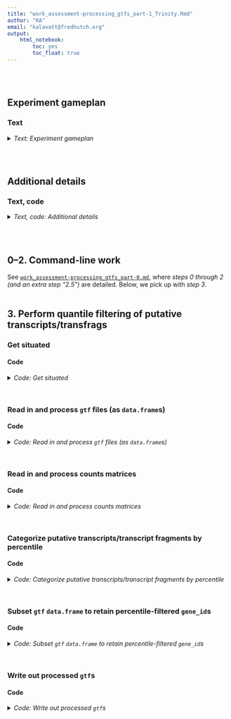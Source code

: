 ```yaml
---
title: "work_assessment-processing_gtfs_part-1_Trinity.Rmd"
author: "KA"
email: "kalavatt@fredhutch.org"
output:
    html_notebook:
        toc: yes
        toc_float: true
---
```

<br />
<br />

## Experiment gameplan
### Text
<details>
<summary><i>Text: Experiment gameplan</i></summary>

1. Use `GffRead` to filter `Trinity`-derived `GMAP`-aligned `gff3` files.
2. Use `htseq-count` to perform feature counting with respect to `type`s "locus", "mRNA", "exon", and "CDS" features from "base" calls to `GffRead`, and with respect to `type` "gene" from "intron-filtering-only" calls to `GffRead`.
3. Read in resulting counts matrices and `gtf` files using custom `R` code; using a mix of `bioconductor` and `tidyverse` programs, perform processing as necessary.
4. Regarding raw, non-normalized alignment-to-putative transcript/transcript fragment (transfrag), retain putative transcripts/transfrags with tallies greater than or equal to a given percentile; in this case, generate results for the 5th to 95th percentiles in iterations of five.
6. Use ~~`rtracklayer`~~ *custom code* to write the converted, collapsed, counts-filtered data objects as `gtf` files. *(Custom code is necessary as some files output by `rtracklayer` have formatting errors that break downstream analyses.)*
7. Send the processed `gtf` files to Alison for inspection, analyses.

For both Q and G1 cell states, Alison asked me to filter the assemblies generated with `Trinity` parameter `mkc` = 1, 4, 8. However, for the sake of completeness, and to understand clearly what "incorrectness" looks like, I will filter `mkc` = 2, 16, 32 as well. Remember that the `Trinity` parameters `mir`, `mg`, and `gf` were held at default levels for the specific assemblies to surveyed by Alison.
</details>
<br />
<br />

## Additional details
### Text, code
<details>
<summary><i>Text, code: Additional details</i></summary>

#### I. On calling `gffread`
```bash
#!/bin/bash

#  "Base" call to GffRead
gffread \
    -v \
    -g "${fasta_g}" \
    -i 1000 \
    -Z \
    -M -K -Q \
    -F -N -P \
    --force-exons --gene2exon \
    -o "${out}" \
    <(awk -F '\t' 'BEGIN {OFS = FS} { gsub(/chr/, "", $1); gsub(/M/, "Mito", $1); print }' "${in}") \
         > >(tee -a "${err_out%.}.stdout.txt") \
        2> >(tee -a "${err_out%.}.stderr.txt")

#  "Intron-filtering-only" call to GffRead
#+ 
#+ No collapsing, merging with these files; only filtering to exclude exonic
#+ features with introns greater than 1000 bp in length
gffread \
    -v -O \
    -i 1000 \
    -o "${out/.gff3/-intron-filtering-only.gff3}" \
    <(awk -F '\t' 'BEGIN {OFS = FS} { gsub(/chr/, "", $1); gsub(/M/, "Mito", $1); print }' "${in}") \
         > >(tee -a "${err_out%.}-intron-filtering-only.stdout.txt") \
        2> >(tee -a "${err_out%.}-intron-filtering-only.stderr.txt")
```

##### Meaning of parameters
###### "Base" call to `GffRead`
- `-v` expose (warn about) duplicate transcript IDs and other potential problems with the given GFF/GTF records
- `-g` full path to a fasta file with the genomic sequences for all input mappings (one per genomic sequence, with file names matching sequence names) (#NOTE i.e., the fasta - file output from running Trinity in genome-guided mode)
- `-i` discard transcripts having an intron larger than 1000 bp
- `-Z` merge very close exons into a single exon (when intron size<4)
- `-M` cluster the input transcripts into loci, discarding "redundant" transcripts (those with the same exact introns and fully contained or equal boundaries)
- `-K` for the -M option, also discard as redundant the shorter, fully contained transcripts (intron chains matching a part of the container)
- `-Q` for the -M option, no longer require boundary containment when assessing redundancy (can be combined with -K); only introns have to match for multi-exon transcripts, and >=80% overlap for single-exon transcripts
- `-F` keep all GFF attributes (for non-exon features)
- `-N` discard multi-exon mRNAs that have any intron with a non-canonical splice site consensus (i.e., not GT-AG, GC-AG or AT-AC)
- `-P` add transcript level GFF attributes about the coding status of each transcript, including partialness or in-frame stop codons (requires -g)
- `--force-exons` make sure that the lowest level GFF features are considered "exon" features (#NOTE This is standard in gff3 and gtf files)
- `-o` write the output records into <outfile> instead of stdout

###### "Intron-filtering-only" call to `GffRead`
- `-v` expose (warn about) duplicate transcript IDs and other potential problems with the given GFF/GTF records
- `-O` process other non-transcript GFF records (by default non-transcript records are ignored) (`#NOTE` This keeps 'gene' features (output by gmap) in the gff3/gtf, although "gene" is exactly the same as "mRNA" as output by gmap)
- `-i` discard transcripts having an intron larger than 1000 bp
- `-o` write the output records into <outfile> instead of stdout
<br />

#### II. On calling `htseq-count`
##### ...with respect to `type` "locus"
As a result of calling `gffread` with the `-Z` `-M` `-K` and `-Q` arguments, a new feature is added to the gff3/gtf files: "locus". "locus" is a putative parent feature made from collapsing and joining "children" features (hierarchically, "mRNA" and "exon" features) as described for `-Z` `-M` `-K` and `-Q`. This is an extension of the kind of collapsing performed by `gffcompare -C`. Thus, counts matrices were created with respect to these "locus" features.

```bash
#!/bin/bash

sbatch \
    --job-name="htseq-count-locus" \
    --nodes=1 \
    --cpus-per-task=8 \
    --error="${err_out}-locus.%A.stderr.txt" \
    --output="${err_out}-locus.%A.stdout.txt" \
    htseq-count \
        --order "pos" \
        --stranded "${hc_strd}" \
        --nonunique "all" \
        --type "locus" \
        --idattr "ID" \
        --nprocesses 8 \
        --counts_output "${out/.tsv/-locus.tsv}" \
        --with-header \
        ${bams[*]} \
        "${in}"
```

##### ...with respect to `type` "mRNA"
Create the counts matrix by looking at children "mRNA" features rather than parent "locus" features. This is the kind of collapsing performed by `gffcompare -C`.

```bash
#!/bin/bash

sbatch \
    --job-name="htseq-count-mRNA" \
    --nodes=1 \
    --cpus-per-task=8 \
    --error="${err_out}-mRNA.%A.stderr.txt" \
    --output="${err_out}-mRNA.%A.stdout.txt" \
    htseq-count \
        --order "pos" \
        --stranded "${hc_strd}" \
        --nonunique "all" \
        --type "mRNA" \
        --idattr "ID" \
        --nprocesses 8 \
        --counts_output "${out/.tsv/-mRNA.tsv}" \
        --with-header \
        ${bams[*]} \
        "${in}"
```

##### ...with respect to `type` "exon"
Create the counts matrix by looking at children "exon" features.

```bash
#!/bin/bash

sbatch \
    --job-name="htseq-count-exon" \
    --nodes=1 \
    --cpus-per-task=8 \
    --error="${err_out}-exon.%A.stderr.txt" \
    --output="${err_out}-exon.%A.stdout.txt" \
    htseq-count \
        --order "pos" \
        --stranded "${hc_strd}" \
        --nonunique "all" \
        --type "exon" \
        --idattr "Parent" \
        --nprocesses 8 \
        --counts_output "${out/.tsv/-exon.tsv}" \
        --with-header \
        ${bams[*]} \
        "${in}"
```

##### ...with respect to `type` "CDS"
`gffread` scans the `fasta`s supplied `-g` and roughly estimates start and stop codons from the nt sequences; it then adds these CDS estimates to the `gff3`/`gtf` files. Create the counts matrix by looking at these estimated "CDS" features.

```bash
#!/bin/bash

sbatch \
    --job-name="htseq-count-CDS" \
    --nodes=1 \
    --cpus-per-task=8 \
    --error="${err_out}-CDS.%A.stderr.txt" \
    --output="${err_out}-CDS.%A.stdout.txt" \
    htseq-count \
        --order "pos" \
        --stranded "${hc_strd}" \
        --nonunique "all" \
        --type "CDS" \
        --idattr "Parent" \
        --nprocesses 8 \
        --counts_output "${out/.tsv/-CDS.tsv}" \
        --with-header \
        ${bams[*]} \
        "${in}"
```

##### ...with respect to `type` "gene" ("intron-only-filtering" call to `GffRead`)
Create the counts matrix by looking at parent "gene" features from the files output in section <b>"On calling `gffread`"</b> above.

```bash
#!/bin/bash
sbatch \
    --job-name="htseq-count-gene" \
    --nodes=1 \
    --cpus-per-task=8 \
    --error="${err_out}-gene.%A.stderr.txt" \
    --output="${err_out}-gene.%A.stdout.txt" \
    htseq-count \
        --order "pos" \
        --stranded "${hc_strd}" \
        --nonunique "all" \
        --type "gene" \
        --idattr "ID" \
        --nprocesses 8 \
        --counts_output "${out/.tsv/-gene.tsv}" \
        --with-header \
        ${bams[*]} \
        "${in}"
```
<br />

#### III. The general workflow for making the filtered gtfs
1. Read in and process `gtf`/`gff3` files (as dataframes)
2. Read in and process counts matrices: "locus", "mRNA", "exon", "CDS", and "gene" (from "intron-only-filtering")
3. Categorize putative transcripts/transfrags by percentile: from percentile 5 to percentile 95 in steps of 5
4. Subset dataframes to retain percentile-filtered IDs: "locus", "mRNA", "exon", "CDS", and "gene" (from "intron-only-filtering")
5. Write out processed `gtf`s
<br />

#### IV. Copying over files to Alison
```bash
#!/bin/bash

mkdir -p /home/kalavatt/tsukiyamalab/alisong/KA.gtfs_quantile-filtered_Trinity-GG_G1-Q_2023-0410/{gtf-gff3,tsv}
# mkdir: created directory '/home/kalavatt/tsukiyamalab/alisong/KA.gtfs_quantile-filtered_Trinity-GG_G1-Q_2023-0410'
# mkdir: created directory '/home/kalavatt/tsukiyamalab/alisong/KA.gtfs_quantile-filtered_Trinity-GG_G1-Q_2023-0410/gtf-gff3'
# mkdir: created directory '/home/kalavatt/tsukiyamalab/alisong/KA.gtfs_quantile-filtered_Trinity-GG_G1-Q_2023-0410/tsv'

cd /home/kalavatt/tsukiyamalab/kalavatt/2022_transcriptome-construction/results/2023-0215

cp -r \
    outfiles_gtf-gff3/Trinity-GG \
    /home/kalavatt/tsukiyamalab/alisong/KA.gtfs_quantile-filtered_Trinity-GG_G1-Q_2023-0410/gtf-gff3

cp -r \
    outfiles_htseq-count/Trinity-GG \
    /home/kalavatt/tsukiyamalab/alisong/KA.gtfs_quantile-filtered_Trinity-GG_G1-Q_2023-0410/tsv

#  Manually copying in the 'filtered/' subdirectories from local to remote
```
</details>
<br />
<br />

## 0&ndash;2. Command-line work
See [`work_assessment-processing_gtfs_part-0.md`](./work_assessment-processing_gtfs_part-0.md), where *steps 0 through 2 (and an extra step "2.5")* are detailed. Below, we pick up with *step 3*.
<br />
<br />

## 3. Perform quantile filtering of putative transcripts/transfrags
### Get situated
#### Code
<details>
<summary><i>Code: Get situated</i></summary>

```r
#!/usr/bin/env Rscript

library(GenomicRanges)
library(IRanges)
library(readxl)
library(rtracklayer)
library(tidyverse)

options(scipen = 999)
options(ggrepel.max.overlaps = Inf)

if(base::isTRUE(stringr::str_detect(getwd(), "kalavattam"))) {
    p_local <- "/Users/kalavattam/Dropbox/FHCC"
} else {
    p_local <- "/Users/kalavatt/projects-etc"
}
p_wd <- "2022_transcriptome-construction/results/2023-0215"

setwd(paste(p_local, p_wd, sep = "/"))
getwd()

rm(p_local, p_wd)
```
</details>
<br />

### Read in and process `gtf` files (as `data.frame`s)
#### Code
<details>
<summary><i>Code: Read in and process `gtf` files (as `data.frame`s)</i></summary>

```r
#!/usr/bin/env Rscript

#  Initialize functions ---------------
import_g <- function(file) rtracklayer::import(file)


read_in_gtfs <- function(vector_files) {
    list <- sapply(
        vector_files,
        import_g,
        simplify = FALSE,
        USE.NAMES = TRUE
    )
    names(list) <- paste0("k", c(1, 16, 2, 32, 4, 8))
    
    df <- sapply(
        list,
        as.data.frame,
        simplify = FALSE,
        USE.NAMES = TRUE
    )
    
    return(df)
}


#  G1 ---------------------------------
path_gtf_G <- "outfiles_gtf-gff3/Trinity-GG/G_N"
files_G <- list.files(
    path_gtf_G,
    pattern = "*.gffread.gff3",
    full.names = TRUE
)
l_G_gtf <- read_in_gtfs(files_G)

files_G_introns_filtered <- list.files(
    path_gtf_G,
    pattern = "*.gffread-intron-filtering-only.gff3",
    full.names = TRUE
)
l_G_gtf_introns_filtered <- read_in_gtfs(files_G_introns_filtered)


#  Q ----------------------------------
path_gtf_Q <- "outfiles_gtf-gff3/Trinity-GG/Q_N"
files_Q <- list.files(
    path_gtf_Q,
    pattern = "*.gffread.gff3",
    full.names = TRUE
)
l_Q_gtf <- read_in_gtfs(files_Q)

files_Q_introns_filtered <- list.files(
    path_gtf_Q,
    pattern = "*.gffread-intron-filtering-only.gff3",
    full.names = TRUE
)
l_Q_gtf_introns_filtered <- read_in_gtfs(files_Q_introns_filtered)


#  Comparisons ------------------------
run <- FALSE
if(base::isTRUE(run)) {
    l_G_gtf[["k1"]] %>% head()
    l_G_gtf[["k2"]] %>% head()

    l_G_gtf[["k1"]] %>% head()
    l_Q_gtf[["k1"]] %>% head()

    l_Q_gtf[["k1"]] %>% head()
    l_Q_gtf[["k2"]] %>% head()
}
```
</details>
<br />

### Read in and process counts matrices
#### Code
<details>
<summary><i>Code: Read in and process counts matrices</i></summary>

```r
#!/usr/bin/env Rscript

#  Initialize functions ---------------
read_in_mat <- function(vector_of_files) {
    out_list <- sapply(
        vector_of_files,
        readr::read_tsv,
        simplify = FALSE,
        USE.NAMES = TRUE
    )
    names(out_list) <- paste0("k", c(1, 16, 2, 32, 4, 8))
    
    return(out_list)
}


rename_columns <- function(list) {
    lapply(
        list,
        function(df) {
            names(df) <-
                gsub("bams_renamed\\/UT_prim_UMI\\/WT_", "", names(df)) %>%
                gsub("_day1_ovn_", "_", .) %>%
                gsub("_day7_ovn_", "_", .) %>% 
                gsub("_aux-F_tc-F_", "_", .) %>%
                gsub("_tech1\\.UT_prim_UMI\\.bam", "", .) %>%
                gsub("^\\.\\.\\.1", "id", .)
            
            return(df)
        }
    )
}


#  G1 ---------------------------------
path_mat_G <- "outfiles_htseq-count/Trinity-GG/G_N"

files_G_locus <- list.files(
    path_mat_G, pattern = "*-locus.tsv", full.names = TRUE
)
l_G_mat_locus <- read_in_mat(files_G_locus) %>%
    suppressMessages()

files_G_mRNA <- list.files(
    path_mat_G, pattern = "*-mRNA.tsv", full.names = TRUE
)
l_G_mat_mRNA <- read_in_mat(files_G_mRNA) %>%
    suppressMessages()

files_G_exon <- list.files(
    path_mat_G, pattern = "*-exon.tsv", full.names = TRUE
)
l_G_mat_exon <- read_in_mat(files_G_exon) %>%
    suppressMessages()

files_G_CDS <- list.files(
    path_mat_G, pattern = "*-CDS.tsv", full.names = TRUE
)
l_G_mat_CDS <- read_in_mat(files_G_CDS) %>%
    suppressMessages()

files_G_introns_filtered <- list.files(
    path_mat_G,
    pattern = "*.gffread-intron-filtering-only.hc-strd-eq-gene.tsv",
    full.names = TRUE
)
l_G_mat_introns_filtered <- read_in_mat(files_G_introns_filtered) %>%
    suppressMessages()


#  Q ----------------------------------
path_mat_Q <- "outfiles_htseq-count/Trinity-GG/Q_N"

files_Q_locus <- list.files(
    path_mat_Q, pattern = "*-locus.tsv", full.names = TRUE
)
l_Q_mat_locus <- read_in_mat(files_Q_locus) %>%
    suppressMessages()

files_Q_mRNA <- list.files(
    path_mat_Q, pattern = "*-mRNA.tsv", full.names = TRUE
)
l_Q_mat_mRNA <- read_in_mat(files_Q_mRNA) %>%
    suppressMessages()

files_Q_exon <- list.files(
    path_mat_Q, pattern = "*-exon.tsv", full.names = TRUE
)
l_Q_mat_exon <- read_in_mat(files_Q_exon) %>%
    suppressMessages()

files_Q_CDS <- list.files(
    path_mat_Q, pattern = "*-CDS.tsv", full.names = TRUE
)
l_Q_mat_CDS <- read_in_mat(files_Q_CDS) %>%
    suppressMessages()

files_Q_introns_filtered <- list.files(
    path_mat_Q,
    pattern = "*.gffread-intron-filtering-only.hc-strd-eq-gene.tsv",
    full.names = TRUE
)
l_Q_mat_introns_filtered <- read_in_mat(files_Q_introns_filtered) %>%
    suppressMessages()


#  Comparisons ------------------------
run <- FALSE
if(base::isTRUE(run)) {
    l_Q_mat_sam[["k1"]] %>% head()
    l_Q_mat_sam[["k2"]] %>% head()

    l_Q_mat_sam[["k1"]] %>% head()
    l_Q_mat_rev[["k1"]] %>% head()
}


#  Rename columns ---------------------
#+ ...in each dataframe composing each list
l_G_mat_locus <- rename_columns(l_G_mat_locus)
l_G_mat_mRNA <- rename_columns(l_G_mat_mRNA)
l_G_mat_exon <- rename_columns(l_G_mat_exon)
l_G_mat_CDS <- rename_columns(l_G_mat_CDS)
l_G_mat_introns_filtered <- rename_columns(l_G_mat_introns_filtered)

l_Q_mat_locus <- rename_columns(l_Q_mat_locus)
l_Q_mat_mRNA <- rename_columns(l_Q_mat_mRNA)
l_Q_mat_exon <- rename_columns(l_Q_mat_exon)
l_Q_mat_CDS <- rename_columns(l_Q_mat_CDS)
l_Q_mat_introns_filtered <- rename_columns(l_Q_mat_introns_filtered)
```
</details>
<br />

### Categorize putative transcripts/transcript fragments by percentile
#### Code
<details>
<summary><i>Code: Categorize putative transcripts/transcript fragments by percentile</i></summary>

```r
#!/usr/bin/env Rscript

#  Initialize function ----------------
filter_transfrags <- function(x, y) {
    df <- x
    
    if(y == "G1" | y == "G") {
        df <- x[, 1:3] %>% head(., -5)
    } else if(y == "Q") {
        df <- x[, c(1, 6, 7)] %>% head(., -5)
    } else if(y != "G1" | y != "G" | y != "Q") {
        stop("Parameter y must be either 'G1', 'G', or 'Q'")
    }
    
    df[, 4] <- df[, 2] + df[, 3]
    colnames(df)[4] <- "sum"

    ids <- list()

    ids$percentiles <- quantile(
        df$sum,
        probs = c(
            0.05, 0.10, 0.15, 0.20, 0.25, 0.30, 0.35, 0.40, 0.45, 0.50,
            0.55, 0.60, 0.65, 0.70, 0.75, 0.80, 0.85, 0.90, 0.95
        )
    ) %>%
        round()
    
    df$below_05 <- ifelse(df$sum <= ids$percentiles[1], TRUE, FALSE)
    df$below_10 <- ifelse(df$sum <= ids$percentiles[2], TRUE, FALSE)
    df$below_15 <- ifelse(df$sum <= ids$percentiles[3], TRUE, FALSE)
    df$below_20 <- ifelse(df$sum <= ids$percentiles[4], TRUE, FALSE)
    df$below_25 <- ifelse(df$sum <= ids$percentiles[5], TRUE, FALSE)
    df$below_30 <- ifelse(df$sum <= ids$percentiles[6], TRUE, FALSE)
    df$below_35 <- ifelse(df$sum <= ids$percentiles[7], TRUE, FALSE)
    df$below_40 <- ifelse(df$sum <= ids$percentiles[8], TRUE, FALSE)
    df$below_45 <- ifelse(df$sum <= ids$percentiles[9], TRUE, FALSE)
    df$below_50 <- ifelse(df$sum <= ids$percentiles[10], TRUE, FALSE)
    df$below_55 <- ifelse(df$sum <= ids$percentiles[11], TRUE, FALSE)
    df$below_60 <- ifelse(df$sum <= ids$percentiles[12], TRUE, FALSE)
    df$below_65 <- ifelse(df$sum <= ids$percentiles[13], TRUE, FALSE)
    df$below_70 <- ifelse(df$sum <= ids$percentiles[14], TRUE, FALSE)
    df$below_75 <- ifelse(df$sum <= ids$percentiles[15], TRUE, FALSE)
    df$below_80 <- ifelse(df$sum <= ids$percentiles[16], TRUE, FALSE)
    df$below_85 <- ifelse(df$sum <= ids$percentiles[17], TRUE, FALSE)
    df$below_90 <- ifelse(df$sum <= ids$percentiles[18], TRUE, FALSE)
    df$below_95 <- ifelse(df$sum <= ids$percentiles[19], TRUE, FALSE)
    
    ids$below_05 <- df[df$below_05 == FALSE, ]$id
    ids$below_10 <- df[df$below_10 == FALSE, ]$id
    ids$below_15 <- df[df$below_15 == FALSE, ]$id
    ids$below_20 <- df[df$below_20 == FALSE, ]$id
    ids$below_25 <- df[df$below_25 == FALSE, ]$id
    ids$below_30 <- df[df$below_30 == FALSE, ]$id
    ids$below_35 <- df[df$below_35 == FALSE, ]$id
    ids$below_40 <- df[df$below_40 == FALSE, ]$id
    ids$below_45 <- df[df$below_45 == FALSE, ]$id
    ids$below_50 <- df[df$below_50 == FALSE, ]$id
    ids$below_55 <- df[df$below_55 == FALSE, ]$id
    ids$below_60 <- df[df$below_60 == FALSE, ]$id
    ids$below_65 <- df[df$below_65 == FALSE, ]$id
    ids$below_70 <- df[df$below_70 == FALSE, ]$id
    ids$below_75 <- df[df$below_75 == FALSE, ]$id
    ids$below_80 <- df[df$below_80 == FALSE, ]$id
    ids$below_85 <- df[df$below_85 == FALSE, ]$id
    ids$below_90 <- df[df$below_90 == FALSE, ]$id
    ids$below_95 <- df[df$below_95 == FALSE, ]$id
    
    return(ids)
}


#  G1 ---------------------------------
f_G_mat_locus <- sapply(
    l_G_mat_locus,
    filter_transfrags,
    simplify = FALSE,
    USE.NAMES = TRUE,
    y = "G1"
)
f_G_mat_mRNA <- sapply(
    l_G_mat_mRNA,
    filter_transfrags,
    simplify = FALSE,
    USE.NAMES = TRUE,
    y = "G1"
)
f_G_mat_exon <- sapply(
    l_G_mat_exon,
    filter_transfrags,
    simplify = FALSE,
    USE.NAMES = TRUE,
    y = "G1"
)
f_G_mat_CDS <- sapply(
    l_G_mat_CDS,
    filter_transfrags,
    simplify = FALSE,
    USE.NAMES = TRUE,
    y = "G1"
)
f_G_mat_introns_filtered <- sapply(
    l_G_mat_introns_filtered,
    filter_transfrags,
    simplify = FALSE,
    USE.NAMES = TRUE,
    y = "G1"
)

#  Q ----------------------------------
f_Q_mat_locus <- sapply(
    l_Q_mat_locus,
    filter_transfrags,
    simplify = FALSE,
    USE.NAMES = TRUE,
    y = "Q"
)
f_Q_mat_mRNA <- sapply(
    l_Q_mat_mRNA,
    filter_transfrags,
    simplify = FALSE,
    USE.NAMES = TRUE,
    y = "Q"
)
f_Q_mat_exon <- sapply(
    l_Q_mat_exon,
    filter_transfrags,
    simplify = FALSE,
    USE.NAMES = TRUE,
    y = "Q"
)
f_Q_mat_CDS <- sapply(
    l_Q_mat_CDS,
    filter_transfrags,
    simplify = FALSE,
    USE.NAMES = TRUE,
    y = "Q"
)
f_Q_mat_introns_filtered <- sapply(
    l_Q_mat_introns_filtered,
    filter_transfrags,
    simplify = FALSE,
    USE.NAMES = TRUE,
    y = "Q"
)
```
</details>
<br />

### Subset `gtf` `data.frame` to retain percentile-filtered `gene_id`s
#### Code
<details>
<summary><i>Code: Subset `gtf` `data.frame` to retain percentile-filtered `gene_id`s</i></summary>

```r
#!/usr/bin/env Rscript

#  Initialize functions ---------------
flatten_elements_to_one <- function(x) {
    # For character list elements with two or more subelements, collapse
    # ("flatten") the subelements into a single character element
    # 
    # :param x: <list>
    # :return: character vector of collapsed list elements (list e)
    l_collapsed <- x[lengths(x) >= 2] %>% length()
    collapsed <- vector(mode = "character", length = l_collapsed)
    for(i in 1:l_collapsed) {
        # i <- 1
        # cat(i, "\n")
        # cat(x[lengths(x) >= 2][[i]], "\n")
        collapsed[i] <- stringr::str_c(
            x[lengths(x) >= 2][[i]],
            collapse = ", "
        )
    }
    
    return(collapsed)
}


process_list_column <- function(x) {
    # ...
    # 
    # :param x: <list>
    # :return: ...
    x[lengths(x) == 0] <- NA_character_
    if(length(x[lengths(x) >= 2]) != 0) {
        x[lengths(x) >= 2] <- x[lengths(x) >= 2] %>%
            flatten_elements_to_one()
    }
    y <- x %>% unlist()
    return(y)
}


subset_dataframes <- function(x, y, z) {
    # ...
    # 
    # :param x: list of *.gff3 files <list>
    # :param y: list of putative transcripts categorized by percentile <list>
    # :param z: feature type to examine; must be "locus", "mRNA", "exon", "CDS", or "gene" <chr>
    
    #  Tests
    # x <- l_Q_gtf
    # y <- f_Q_mat_CDS
    # z <- "CDS"
    # 
    # x <- l_G_gtf_introns_filtered
    # y <- f_G_mat_introns_filtered
    # z <- "gene"
    # 
    # x <- l_Q_gtf
    # y <- f_Q_mat_exon
    # z <- "exon"
    
    if((base::isFALSE(stringr::str_detect(z, "locus|mRNA|exon|CDS|gene")))) {
        stop("z must be \"locus\", \"mRNA\", \"exon\", \"CDS\", or \"gene\"")
    }
    
    df <- list()
    mat <- list()
    out <- list()
    
    for(i in names(x)) {
        #  Tests
        # i <- "k1"
        # i <- "k4"
        
        mat[[i]] <- y[[i]]
        
        if(base::isTRUE(z == "locus")) {
            df[[i]] <- x[[i]][x[[i]]["type"] == "locus", ]
        } else if(base::isTRUE(z == "mRNA")) {
            df[[i]] <- x[[i]][x[[i]]["type"] == "mRNA", ]
        } else if(base::isTRUE(z == "exon")) {
            df[[i]] <- x[[i]][x[[i]]["type"] == "exon", ]
        } else if(base::isTRUE(z == "CDS")) {
            df[[i]] <- x[[i]][x[[i]]["type"] == "CDS", ]
        } else if(base::isTRUE(z == "gene")) {
            df[[i]] <- x[[i]][x[[i]]["type"] == "gene", ]
        } 
        
        if(base::isTRUE(stringr::str_detect(z, "locus|mRNA|gene"))) {
            out[[i]]$below_05 <- df[[i]][df[[i]]$ID %in% mat[[i]]$below_05, ]
            out[[i]]$below_10 <- df[[i]][df[[i]]$ID %in% mat[[i]]$below_10, ]
            out[[i]]$below_15 <- df[[i]][df[[i]]$ID %in% mat[[i]]$below_15, ]
            out[[i]]$below_20 <- df[[i]][df[[i]]$ID %in% mat[[i]]$below_20, ]
            out[[i]]$below_25 <- df[[i]][df[[i]]$ID %in% mat[[i]]$below_25, ]
            out[[i]]$below_30 <- df[[i]][df[[i]]$ID %in% mat[[i]]$below_30, ]
            out[[i]]$below_35 <- df[[i]][df[[i]]$ID %in% mat[[i]]$below_35, ]
            out[[i]]$below_40 <- df[[i]][df[[i]]$ID %in% mat[[i]]$below_40, ]
            out[[i]]$below_45 <- df[[i]][df[[i]]$ID %in% mat[[i]]$below_45, ]
            out[[i]]$below_50 <- df[[i]][df[[i]]$ID %in% mat[[i]]$below_50, ]
            out[[i]]$below_55 <- df[[i]][df[[i]]$ID %in% mat[[i]]$below_55, ]
            out[[i]]$below_60 <- df[[i]][df[[i]]$ID %in% mat[[i]]$below_60, ]
            out[[i]]$below_65 <- df[[i]][df[[i]]$ID %in% mat[[i]]$below_65, ]
            out[[i]]$below_70 <- df[[i]][df[[i]]$ID %in% mat[[i]]$below_70, ]
            out[[i]]$below_75 <- df[[i]][df[[i]]$ID %in% mat[[i]]$below_75, ]
            out[[i]]$below_80 <- df[[i]][df[[i]]$ID %in% mat[[i]]$below_80, ]
            out[[i]]$below_85 <- df[[i]][df[[i]]$ID %in% mat[[i]]$below_85, ]
            out[[i]]$below_90 <- df[[i]][df[[i]]$ID %in% mat[[i]]$below_90, ]
            out[[i]]$below_95 <- df[[i]][df[[i]]$ID %in% mat[[i]]$below_95, ]
        } else if(base::isTRUE(stringr::str_detect(z, "exon|CDS"))) {
            out[[i]]$below_05 <- df[[i]][
                process_list_column(df[[i]]$Parent) %in% mat[[i]]$below_05, 
            ]
            out[[i]]$below_10 <- df[[i]][
                process_list_column(df[[i]]$Parent) %in% mat[[i]]$below_10, 
            ]
            out[[i]]$below_15 <- df[[i]][
                process_list_column(df[[i]]$Parent) %in% mat[[i]]$below_15, 
            ]
            out[[i]]$below_20 <- df[[i]][
                process_list_column(df[[i]]$Parent) %in% mat[[i]]$below_20, 
            ]
            out[[i]]$below_25 <- df[[i]][
                process_list_column(df[[i]]$Parent) %in% mat[[i]]$below_25, 
            ]
            out[[i]]$below_30 <- df[[i]][
                process_list_column(df[[i]]$Parent) %in% mat[[i]]$below_30, 
            ]
            out[[i]]$below_35 <- df[[i]][
                process_list_column(df[[i]]$Parent) %in% mat[[i]]$below_35, 
            ]
            out[[i]]$below_40 <- df[[i]][
                process_list_column(df[[i]]$Parent) %in% mat[[i]]$below_40, 
            ]
            out[[i]]$below_45 <- df[[i]][
                process_list_column(df[[i]]$Parent) %in% mat[[i]]$below_45, 
            ]
            out[[i]]$below_50 <- df[[i]][
                process_list_column(df[[i]]$Parent) %in% mat[[i]]$below_50, 
            ]
            out[[i]]$below_55 <- df[[i]][
                process_list_column(df[[i]]$Parent) %in% mat[[i]]$below_55, 
            ]
            out[[i]]$below_60 <- df[[i]][
                process_list_column(df[[i]]$Parent) %in% mat[[i]]$below_60, 
            ]
            out[[i]]$below_65 <- df[[i]][
                process_list_column(df[[i]]$Parent) %in% mat[[i]]$below_65, 
            ]
            out[[i]]$below_70 <- df[[i]][
                process_list_column(df[[i]]$Parent) %in% mat[[i]]$below_70, 
            ]
            out[[i]]$below_75 <- df[[i]][
                process_list_column(df[[i]]$Parent) %in% mat[[i]]$below_75, 
            ]
            out[[i]]$below_80 <- df[[i]][
                process_list_column(df[[i]]$Parent) %in% mat[[i]]$below_80, 
            ]
            out[[i]]$below_85 <- df[[i]][
                process_list_column(df[[i]]$Parent) %in% mat[[i]]$below_85, 
            ]
            out[[i]]$below_90 <- df[[i]][
                process_list_column(df[[i]]$Parent) %in% mat[[i]]$below_90, 
            ]
            out[[i]]$below_95 <- df[[i]][
                process_list_column(df[[i]]$Parent) %in% mat[[i]]$below_95, 
            ]
        }
    }
    
    return(out)
}


#  G1 ---------------------------------
out_G_gtf_locus <- subset_dataframes(l_G_gtf, f_G_mat_locus, "locus")
out_G_gtf_mRNA <- subset_dataframes(l_G_gtf, f_G_mat_mRNA, "mRNA")
out_G_gtf_exon <- subset_dataframes(l_G_gtf, f_G_mat_exon, "exon")
out_G_gtf_CDS <- subset_dataframes(l_G_gtf, f_G_mat_CDS, "CDS")
out_G_gtf_introns_filtered <- subset_dataframes(
    l_G_gtf_introns_filtered, f_G_mat_introns_filtered, "gene"
)


#  Q ----------------------------------
out_Q_gtf_locus <- subset_dataframes(l_Q_gtf, f_Q_mat_locus, "locus")
out_Q_gtf_mRNA <- subset_dataframes(l_Q_gtf, f_Q_mat_mRNA, "mRNA")
out_Q_gtf_exon <- subset_dataframes(l_Q_gtf, f_Q_mat_exon, "exon")
out_Q_gtf_CDS <- subset_dataframes(l_Q_gtf, f_Q_mat_CDS, "CDS")
out_Q_gtf_introns_filtered <- subset_dataframes(
    l_Q_gtf_introns_filtered, f_Q_mat_introns_filtered, "gene"
)
```
</details>
<br />

### Write out processed `gtf`s
#### Code
<details>
<summary><i>Code: Write out processed `gtf`s</i></summary>

```r
#!/usr/bin/env Rscript

#  Initialize functions -------------------------------------------------------
write_gtf <- function(x, y) {
    # ...
    # 
    # :param x: tibble <tibble, data.frame>
    # :param y: outfile <chr>
    # :return: NA
    readr::write_tsv(
        x,
        y,
        col_names = FALSE,
        quote = "none",
        escape = "none"
    )
}


#  Create outdirectories ------------------------------------------------------
#  G1 ---------------------------------
path_G_locus <- "outfiles_gtf-gff3/Trinity-GG/G_N/filtered/locus"
if(base::isFALSE(dir.exists(path_G_locus))) dir.create(path_G_locus, recursive = TRUE)

path_G_mRNA <- "outfiles_gtf-gff3/Trinity-GG/G_N/filtered/mRNA"
if(base::isFALSE(dir.exists(path_G_mRNA))) dir.create(path_G_mRNA, recursive = TRUE)

path_G_exon <- "outfiles_gtf-gff3/Trinity-GG/G_N/filtered/exon"
if(base::isFALSE(dir.exists(path_G_exon))) dir.create(path_G_exon, recursive = TRUE)

path_G_CDS <- "outfiles_gtf-gff3/Trinity-GG/G_N/filtered/CDS"
if(base::isFALSE(dir.exists(path_G_CDS))) dir.create(path_G_CDS, recursive = TRUE)

path_G_introns_filtered <- "outfiles_gtf-gff3/Trinity-GG/G_N/filtered/introns_filtered"
if(base::isFALSE(dir.exists(path_G_introns_filtered))) dir.create(path_G_introns_filtered, recursive = TRUE)

#  Q ----------------------------------
path_Q_locus <- "outfiles_gtf-gff3/Trinity-GG/Q_N/filtered/locus"
if(base::isFALSE(dir.exists(path_Q_locus))) dir.create(path_Q_locus, recursive = TRUE)

path_Q_mRNA <- "outfiles_gtf-gff3/Trinity-GG/Q_N/filtered/mRNA"
if(base::isFALSE(dir.exists(path_Q_mRNA))) dir.create(path_Q_mRNA, recursive = TRUE)

path_Q_exon <- "outfiles_gtf-gff3/Trinity-GG/Q_N/filtered/exon"
if(base::isFALSE(dir.exists(path_Q_exon))) dir.create(path_Q_exon, recursive = TRUE)

path_Q_CDS <- "outfiles_gtf-gff3/Trinity-GG/Q_N/filtered/CDS"
if(base::isFALSE(dir.exists(path_Q_CDS))) dir.create(path_Q_CDS, recursive = TRUE)

path_Q_introns_filtered <- "outfiles_gtf-gff3/Trinity-GG/Q_N/filtered/introns_filtered"
if(base::isFALSE(dir.exists(path_Q_introns_filtered))) dir.create(path_Q_introns_filtered, recursive = TRUE)


#  Write out gtfs using bespoke approaches/code -------------------------------
for(i in names(out_G_gtf_locus)) {
    for(j in c(paste0(
        "below_",
        c(
            "05", "10", "15", "20", "25", "30", "35", "40", "45", "50",
            "55", "60", "65", "70", "75", "80", "85", "90", "95"
        )
    ))) {
        for(k in c(
            "path_G_locus", "path_G_mRNA", "path_G_exon", "path_G_CDS",
            "path_G_introns_filtered",
            "path_Q_locus", "path_Q_mRNA", "path_Q_exon", "path_Q_CDS",
            "path_Q_introns_filtered"
        )) {
            # i <- "k4"
            # j <- "below_25"
            # k <- "path_G_introns_filtered"
            if(base::isTRUE(unlist(stringr::str_split(k, "_"))[2] == "G")) {
                prefix_file <- "/G1_mkc-"
                prefix_message <- "Saving G1"
            } else if(base::isTRUE(unlist(stringr::str_split(k, "_"))[2] == "Q")) {
                prefix_file <- "/Q_mkc-"
                prefix_message <- "Saving Q"
            }
            outfile <- paste0(
                eval(parse(text = k)), prefix_file, gsub("k", "", i), "_",
                gsub("below_", "gte-pctl-", j), ".gtf"
            )
            
            cat(prefix_message, i, j, "in", k, "\n")
            cat(paste0(outfile, "\n"))
            cat("\n\n")
            
            if(base::isTRUE(unlist(stringr::str_split(k, "_"))[3] == "locus")) {
                if(base::isTRUE(unlist(stringr::str_split(k, "_"))[2] == "G")) {
                    gtf <- out_G_gtf_locus[[i]][[j]]
                }
                if(base::isTRUE(unlist(stringr::str_split(k, "_"))[2] == "Q")) {
                    gtf <- out_Q_gtf_locus[[i]][[j]]
                }
                gtf <- gtf %>%
                    tibble::as_tibble() %>%
                    dplyr::select(-c(
                        "phase", "width", "geneID", "Name", "coverage",
                        "identity", "matches", "mismatches", "indels",
                        "unknowns", "Target", "CDS_Target", "locus", "Parent",
                        "partialness", "InFrameStop"
                    )) %>%
                    dplyr::arrange(seqnames, start) %>%
                    dplyr::rename(
                        "feature" = "type",
                        "id" = "ID",
                        "gene_id" = "geneIDs",
                        "transcript_id" = "transcripts"
                    ) %>%
                    dplyr::mutate(
                        source = paste0(
                            "sacCer3; trinity; ",
                            source,
                            ", gffread; Greenlaw et al."
                        ),
                        score = ".",
                        frame = ".",
                        gene_id = process_list_column(gene_id),
                        transcript_id = process_list_column(transcript_id)
                    ) %>%
                    dplyr::relocate(c(source, feature), .after = seqnames) %>%
                    dplyr::relocate(c(score, strand, frame), .after = end) %>%
                    dplyr::mutate(
                        attribute = paste(
                            paste0("id \"", id, "\""),
                            paste0("gene_id \"", gene_id, "\""),
                            paste0("transcript_id \"", transcript_id, "\""),
                            paste0("locus_source \"GffRead v0.12.7\""),
                            paste0("gene_source \"Trinity v2.14\""),
                            paste0("transcript_source \"Trinity v2.14\""),
                            sep = "; "
                        )
                    ) %>%
                    dplyr::select(-c(id, gene_id, transcript_id))
            } else if(base::isTRUE(unlist(stringr::str_split(k, "_"))[3] == "mRNA")) {
                if(base::isTRUE(unlist(stringr::str_split(k, "_"))[2] == "G")) {
                    gtf <- out_G_gtf_mRNA[[i]][[j]]
                }
                if(base::isTRUE(unlist(stringr::str_split(k, "_"))[2] == "Q")) {
                    gtf <- out_Q_gtf_mRNA[[i]][[j]]
                }
                gtf <- gtf %>%
                    tibble::as_tibble() %>%
                    dplyr::select(-c(
                        "phase", "width", "geneIDs", "transcripts", "Parent"
                    )) %>%
                    dplyr::arrange(seqnames, start) %>%
                    dplyr::rename(
                        "feature" = "type",
                        "id" = "ID",
                        "gene_id" = "geneID"
                    ) %>%
                    dplyr::mutate(
                        source = paste0(source, "; trinity; gffread; Greenlaw et al."),
                        score = ".",
                        frame = "."
                    ) %>%
                    dplyr::relocate(c(source, feature), .after = seqnames) %>%
                    dplyr::relocate(c(score, strand, frame), .after = end) %>%
                    dplyr::mutate(
                        attribute = paste(
                            paste0("id \"", id, "\""),
                            paste0("name \"", Name, "\""),
                            paste0("gene_id \"", gene_id, "\""),
                            paste0("locus_id \"", locus, "\""),
                            paste0("mRNA_source \"Trinity v2.14\""),
                            paste0("gene_source \"Trinity v2.14\""),
                            paste0("locus_source \"GffRead v0.12.7\""),
                            paste0("coverage \"", coverage, "\""),
                            paste0("identity \"", identity, "\""),
                            paste0("matches \"", matches, "\""),
                            paste0("mismatches \"", mismatches, "\""),
                            paste0("indels \"", indels, "\""),
                            paste0("unknowns \"", unknowns, "\""),
                            paste0("target \"", Target, "\""),
                            paste0("CDS_target \"", CDS_Target, "\""),
                            paste0("partialness \"", partialness, "\""),
                            paste0("in_frame_stop \"", InFrameStop, "\""),
                            sep = "; "
                        )
                    ) %>%
                    dplyr::select(-c(
                        id, Name, gene_id, locus, coverage, identity, matches,
                        mismatches, indels, unknowns, Target, CDS_Target,
                        partialness, InFrameStop
                    ))
            } else if(base::isTRUE(unlist(stringr::str_split(k, "_"))[3] == "exon")) {
                if(base::isTRUE(unlist(stringr::str_split(k, "_"))[2] == "G")) {
                    gtf <- out_G_gtf_exon[[i]][[j]]
                }
                if(base::isTRUE(unlist(stringr::str_split(k, "_"))[2] == "Q")) {
                    gtf <- out_Q_gtf_exon[[i]][[j]]
                }
                gtf <- gtf %>%
                    tibble::as_tibble() %>%
                    dplyr::select(-c(
                        "width", "phase", "ID", "geneIDs", "transcripts",
                        "geneID", "Name", "coverage", "identity", "matches",
                        "mismatches", "indels", "unknowns", "CDS_Target",
                        "partialness", "locus", "InFrameStop"
                    )) %>%
                    dplyr::arrange(seqnames, start) %>%
                    dplyr::rename("id" = "Parent", "feature" = "type") %>%
                    dplyr::mutate(
                        source = paste0(source, "; trinity; gffread; Greenlaw et al."),
                        frame = ".",
                        id = process_list_column(id)
                    ) %>%
                    dplyr::relocate(c("source", "feature"), .after = "seqnames") %>%
                    dplyr::relocate("frame", .after = "score") %>%
                    dplyr::mutate(
                        attribute = paste(
                            paste0("id \"", id, "\""),
                            paste0("source_id \"Trinity v2.14\""),
                            paste0("source_additional \"GffRead v0.12.7\""),
                            paste0("target \"", Target, "\""),
                            sep = "; "
                        )
                    ) %>%
                    dplyr::select(-c("Target", "id"))
            } else if(base::isTRUE(unlist(stringr::str_split(k, "_"))[3] == "CDS")) {
                if(base::isTRUE(unlist(stringr::str_split(k, "_"))[2] == "G")) {
                    gtf <- out_G_gtf_CDS[[i]][[j]]
                }
                if(base::isTRUE(unlist(stringr::str_split(k, "_"))[2] == "Q")) {
                    gtf <- out_Q_gtf_CDS[[i]][[j]]
                }
                gtf <- gtf %>%
                    tibble::as_tibble() %>%
                    dplyr::select(-c(
                        "width", "ID", "geneIDs", "transcripts", "geneID",
                        "Name", "coverage", "identity", "matches",
                        "mismatches", "indels", "unknowns", "CDS_Target",
                        "partialness", "locus", "InFrameStop"
                    )) %>%
                    dplyr::arrange(seqnames, start) %>%
                    dplyr::rename("id" = "Parent", "feature" = "type") %>%
                    dplyr::mutate(
                        source = paste0(
                            source,
                            "; trinity; gffread; Greenlaw et al."
                        ),
                        score = ".",
                        frame = ".",
                        id = process_list_column(id)
                    ) %>%
                    dplyr::relocate(c("source", "feature"), .after = "seqnames") %>%
                    dplyr::relocate(c("strand", "frame"), .after = "score") %>%
                    dplyr::mutate(
                        attribute = paste(
                            paste0("id \"", id, "\""),
                            paste0("source_id \"Trinity v2.14\""),
                            paste0("source_additional \"GffRead v0.12.7\""),
                            paste0("phase \"", phase, "\""),
                            paste0("target \"", Target, "\""),
                            sep = "; "
                        )
                    ) %>%
                    dplyr::select(-c("phase", "Target", "id"))
            } else if(base::isTRUE(unlist(stringr::str_split(k, "_"))[3] == "introns")) {
                if(base::isTRUE(unlist(stringr::str_split(k, "_"))[2] == "G")) {
                    gtf <- out_G_gtf_introns_filtered[[i]][[j]]
                }
                if(base::isTRUE(unlist(stringr::str_split(k, "_"))[2] == "Q")) {
                    gtf <- out_Q_gtf_introns_filtered[[i]][[j]]
                }
                gtf <- gtf %>%
                    tibble::as_tibble() %>%
                    dplyr::select(-c("width", "phase", "Parent")) %>%
                    dplyr::arrange(seqnames, start) %>%
                    dplyr::rename("feature" = "type", "id" = "ID") %>%
                    dplyr::mutate(
                        source = paste0(source, "; trinity; gffread; Greenlaw et al."),
                        score = ".",
                        frame = "."
                    ) %>%
                    dplyr::relocate(c(source, feature), .after = seqnames) %>%
                    dplyr::relocate(c(score, strand, frame), .after = end) %>%
                    dplyr::mutate(
                        attribute = paste(
                            paste0("id \"", id, "\""),
                            paste0("source_id \"Trinity v2.14\""),
                            paste0("source_additional \"GffRead v0.12.7\""),
                            sep = "; "
                        )
                    ) %>%
                    dplyr::select(-id)
            }
            
            write_gtf(gtf, outfile)
        }
    }
}

# rm(i, j, k, outfile, gtf)
```
<br />

```r
#  Write out gtfs using rtracklayer::export() ---------------------------------
#DONOTRUN #PREVIOUS
for(i in names(out_G_gtf_locus)) {
    for(j in c(paste0(
        "below_",
        c(
            "05", "10", "15", "20", "25", "30", "35", "40", "45", "50",
            "55", "60", "65", "70", "75", "80", "85", "90", "95"
        )
    ))) {
        for(k in c(
            path_G_locus, path_G_mRNA, path_G_exon, path_G_CDS,
            path_G_introns_filtered,
            path_Q_locus, path_Q_mRNA, path_Q_exon, path_Q_CDS,
            path_Q_introns_filtered
        )) {
            # i <- "k2"
            # j <- "below_25"
            # k <- path_Q_locus
            if(base::isTRUE(k == path_G_locus)) {
                outfile <- paste0(
                    path_G_locus, "/G1_mkc-", gsub("k", "", i), "_",
                    gsub("below_", "gte-pctl-", j), ".gtf"
                )
                
                cat("Saving G1", i, j, "in", k, "\n")
                cat(paste0(outfile, "\n"))
                cat("\n\n")
                
                out_G_conv <- GenomicRanges::makeGRangesFromDataFrame(
                    out_G_gtf_locus[[i]][[j]], keep.extra.columns = TRUE
                )

                rtracklayer::export(
                    out_G_gtf_locus[[i]][[j]],
                    paste0(
                        path_G_locus, "/G1_mkc-", gsub("k", "", i), "_",
                        gsub("below_", "gte-pctl-", j), ".gtf"
                    )
                )
            } else if(base::isTRUE(k == path_G_mRNA)) {
                outfile <- paste0(
                    path_G_mRNA, "/G1_mkc-", gsub("k", "", i), "_",
                    gsub("below_", "gte-pctl-", j), ".gtf"
                )
                
                cat("Saving G1", i, j, "in", k, "\n")
                cat(paste0(outfile, "\n"))
                cat("\n\n")
                
                out_G_conv <- GenomicRanges::makeGRangesFromDataFrame(
                    out_G_gtf_mRNA[[i]][[j]], keep.extra.columns = TRUE
                )

                rtracklayer::export(
                    out_G_gtf_mRNA[[i]][[j]],
                    paste0(
                        path_G_mRNA, "/G1_mkc-", gsub("k", "", i), "_",
                        gsub("below_", "gte-pctl-", j), ".gtf"
                    )
                )
            } else if(base::isTRUE(k == path_G_exon)) {
                outfile <- paste0(
                    path_G_exon, "/G1_mkc-", gsub("k", "", i), "_",
                    gsub("below_", "gte-pctl-", j), ".gtf"
                )
                
                cat("Saving G1", i, j, "in", k, "\n")
                cat(paste0(outfile, "\n"))
                cat("\n\n")
                
                out_G_conv <- GenomicRanges::makeGRangesFromDataFrame(
                    out_G_gtf_exon[[i]][[j]], keep.extra.columns = TRUE
                )

                rtracklayer::export(
                    out_G_gtf_exon[[i]][[j]],
                    paste0(
                        path_G_exon, "/G1_mkc-", gsub("k", "", i), "_",
                        gsub("below_", "gte-pctl-", j), ".gtf"
                    )
                )
            } else if(base::isTRUE(k == path_G_CDS)) {
                outfile <- paste0(
                    path_G_CDS, "/G1_mkc-", gsub("k", "", i), "_",
                    gsub("below_", "gte-pctl-", j), ".gtf"
                )
                
                cat("Saving G1", i, j, "in", k, "\n")
                cat(paste0(outfile, "\n"))
                cat("\n\n")
                
                out_G_conv <- GenomicRanges::makeGRangesFromDataFrame(
                    out_G_gtf_CDS[[i]][[j]], keep.extra.columns = TRUE
                )

                rtracklayer::export(
                    out_G_gtf_CDS[[i]][[j]],
                    paste0(
                        path_G_CDS, "/G1_mkc-", gsub("k", "", i), "_",
                        gsub("below_", "gte-pctl-", j), ".gtf"
                    )
                )
            } else if(base::isTRUE(k == path_G_introns_filtered)) {
                outfile <- paste0(
                    path_G_introns_filtered, "/G1_mkc-", gsub("k", "", i), "_",
                    gsub("below_", "gte-pctl-", j), ".gtf"
                )
                
                cat("Saving G1", i, j, "in", k, "\n")
                cat(paste0(outfile, "\n"))
                cat("\n\n")
                
                out_G_conv <- GenomicRanges::makeGRangesFromDataFrame(
                    out_G_gtf_introns_filtered[[i]][[j]], keep.extra.columns = TRUE
                )

                rtracklayer::export(
                    out_G_gtf_introns_filtered[[i]][[j]],
                    paste0(
                        path_G_introns_filtered, "/G1_mkc-", gsub("k", "", i), "_",
                        gsub("below_", "gte-pctl-", j), ".gtf"
                    )
                )
            } else if(base::isTRUE(k == path_Q_locus)) {
                outfile <- paste0(
                    path_Q_locus, "/Q_mkc-", gsub("k", "", i), "_",
                    gsub("below_", "gte-pctl-", j), ".gtf"
                )
                
                cat("Saving Q", i, j, "in", k, "\n")
                cat(paste0(outfile, "\n"))
                cat("\n\n")
                
                out_Q_conv <- GenomicRanges::makeGRangesFromDataFrame(
                    out_Q_gtf_locus[[i]][[j]], keep.extra.columns = TRUE
                )

                rtracklayer::export(
                    out_Q_gtf_locus[[i]][[j]],
                    paste0(
                        path_Q_locus, "/Q_mkc-", gsub("k", "", i), "_",
                        gsub("below_", "gte-pctl-", j), ".gtf"
                    )
                )
            } else if(base::isTRUE(k == path_Q_mRNA)) {
                outfile <- paste0(
                    path_Q_mRNA, "/Q_mkc-", gsub("k", "", i), "_",
                    gsub("below_", "gte-pctl-", j), ".gtf"
                )
                
                cat("Saving Q", i, j, "in", k, "\n")
                cat(paste0(outfile, "\n"))
                cat("\n\n")
                
                out_Q_conv <- GenomicRanges::makeGRangesFromDataFrame(
                    out_Q_gtf_mRNA[[i]][[j]], keep.extra.columns = TRUE
                )

                rtracklayer::export(
                    out_Q_gtf_mRNA[[i]][[j]],
                    paste0(
                        path_Q_mRNA, "/Q_mkc-", gsub("k", "", i), "_",
                        gsub("below_", "gte-pctl-", j), ".gtf"
                    )
                )
            } else if(base::isTRUE(k == path_Q_exon)) {
                outfile <- paste0(
                    path_Q_exon, "/Q_mkc-", gsub("k", "", i), "_",
                    gsub("below_", "gte-pctl-", j), ".gtf"
                )
                
                cat("Saving Q", i, j, "in", k, "\n")
                cat(paste0(outfile, "\n"))
                cat("\n\n")
                
                out_Q_conv <- GenomicRanges::makeGRangesFromDataFrame(
                    out_Q_gtf_exon[[i]][[j]], keep.extra.columns = TRUE
                )

                rtracklayer::export(
                    out_Q_gtf_exon[[i]][[j]],
                    paste0(
                        path_Q_exon, "/Q_mkc-", gsub("k", "", i), "_",
                        gsub("below_", "gte-pctl-", j), ".gtf"
                    )
                )
            } else if(base::isTRUE(k == path_Q_CDS)) {
                outfile <- paste0(
                    path_Q_CDS, "/Q_mkc-", gsub("k", "", i), "_",
                    gsub("below_", "gte-pctl-", j), ".gtf"
                )
                
                cat("Saving Q", i, j, "in", k, "\n")
                cat(paste0(outfile, "\n"))
                cat("\n\n")
                
                out_Q_conv <- GenomicRanges::makeGRangesFromDataFrame(
                    out_Q_gtf_CDS[[i]][[j]], keep.extra.columns = TRUE
                )

                rtracklayer::export(
                    out_Q_gtf_CDS[[i]][[j]],
                    paste0(
                        path_Q_CDS, "/Q_mkc-", gsub("k", "", i), "_",
                        gsub("below_", "gte-pctl-", j), ".gtf"
                    )
                )
            } else if(base::isTRUE(k == path_Q_introns_filtered)) {
                outfile <- paste0(
                    path_Q_introns_filtered, "/Q_mkc-", gsub("k", "", i), "_",
                    gsub("below_", "gte-pctl-", j), ".gtf"
                )
                
                cat("Saving Q", i, j, "in", k, "\n")
                cat(paste0(outfile, "\n"))
                cat("\n\n")
                
                out_Q_conv <- GenomicRanges::makeGRangesFromDataFrame(
                    out_Q_gtf_introns_filtered[[i]][[j]], keep.extra.columns = TRUE
                )

                rtracklayer::export(
                    out_Q_gtf_introns_filtered[[i]][[j]],
                    paste0(
                        path_Q_introns_filtered, "/Q_mkc-", gsub("k", "", i), "_",
                        gsub("below_", "gte-pctl-", j), ".gtf"
                    )
                )
            }
        }
    }
}
rm(i, j, k, outfile, out_G_conv, out_Q_conv)
```
</details>
<br />
